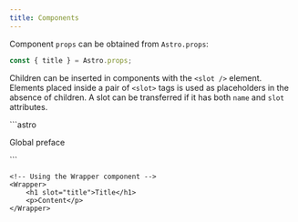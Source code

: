 ```yaml
---
title: Components
---
```


Component `props` can be obtained from `Astro.props`:

```js
const { title } = Astro.props;
```

Children can be inserted in components with the `<slot />` element. Elements placed inside a pair of `<slot>` tags is used as placeholders in the absence of children. A slot can be transferred if it has both `name` and `slot` attributes.

<DynamicColumns>
```astro
<!-- In the definition of Wrapper -->
<div>
    <slot name="title" />
    <p>Global preface</p>
    <slot />
</div>
```

```astro
<!-- Using the Wrapper component -->
<Wrapper>
    <h1 slot="title">Title</h1>
    <p>Content</p>
</Wrapper>
```

</DynamicColumns>
